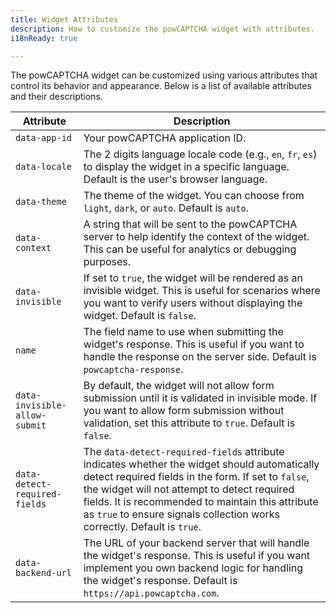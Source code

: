```yaml
---
title: Widget Attributes
description: How to customize the powCAPTCHA widget with attributes.
i18nReady: true

---
```

The powCAPTCHA widget can be customized using various attributes that control its behavior and appearance. Below is a list of available attributes and their descriptions.

| Attribute          | Description                                                                 |
|--------------------|-----------------------------------------------------------------------------|
| `data-app-id`      | Your powCAPTCHA application ID.                                             |
| `data-locale`    | The 2 digits language locale code (e.g., `en`, `fr`, `es`) to display the widget in a specific language. Default is the user's browser language. |
| `data-theme`    | The theme of the widget. You can choose from `light`, `dark`, or `auto`. Default is `auto`. |
| `data-context`    | A string that will be sent to the powCAPTCHA server to help identify the context of the widget. This can be useful for analytics or debugging purposes. |
| `data-invisible`    | If set to `true`, the widget will be rendered as an invisible widget. This is useful for scenarios where you want to verify users without displaying the widget. Default is `false`. |
| `name`    | The field name to use when submitting the widget's response. This is useful if you want to handle the response on the server side. Default is `powcaptcha-response`. |
| `data-invisible-allow-submit`    | By default, the widget will not allow form submission until it is validated in invisible mode. If you want to allow form submission without validation, set this attribute to `true`. Default is `false`. |
| `data-detect-required-fields`    | The `data-detect-required-fields` attribute indicates whether the widget should automatically detect required fields in the form. If set to `false`, the widget will not attempt to detect required fields. It is recommended to maintain this attribute as `true` to ensure signals collection works correctly. Default is `true`. |
| `data-backend-url`    | The URL of your backend server that will handle the widget's response. This is useful if you want implement you own backend logic for handling the widget's response. Default is `https://api.powcaptcha.com`. |

